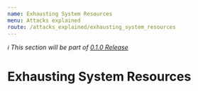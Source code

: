 ```yaml
---
name: Exhausting System Resources
menu: Attacks explained
route: /attacks_explained/exhausting_system_resources
---
```


_ℹ️ This section will be part of [0.1.0 Release](https://github.com/guidesmiths/cybersecurity-handbook/issues/41)_

# Exhausting System Resources

